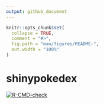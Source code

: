 ```yaml
---
output: github_document
---
```


<!-- README.md is generated from README.Rmd. Please edit that file -->

```r
knitr::opts_chunk$set(
  collapse = TRUE,
  comment = "#>",
  fig.path = "man/figures/README-",
  out.width = "100%"
)
```

# shinypokedex

<!-- badges: start -->
[![R-CMD-check](https://github.com/degiwo/shinypokedex/workflows/R-CMD-check/badge.svg)](https://github.com/degiwo/shinypokedex/actions)
<!-- badges: end -->
